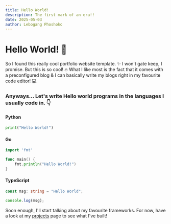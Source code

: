 ```yaml
---
title: Hello World!
description: The first mark of an era!!
date: 2025-05-03
author: Lebogang Phoshoko
---
```


# Hello World! 👋

So I found this really cool portfolio website template. ✨ I won't gate keep, I promise. But this is so cool! 🔥 What I like most is the fact that it comes with a preconfigured blog & I can basically write my blogs right in my favourite code editor! 💻

### Anyways... Let's write Hello world programs in the languages I usually code in. 👇

#### Python

```python
print("Hello World!")
```

#### Go

```go
import 'fmt'

func main() {
    fmt.println("Hello World!")
}
```

#### TypeScript

```typescript
const msg: string = "Hello World";

console.log(msg);
```

Soon enough, I'll start talking about my favourite frameworks. For now, have a look at my [projects](http://localhost:3000/projects) page to see what I've built!
